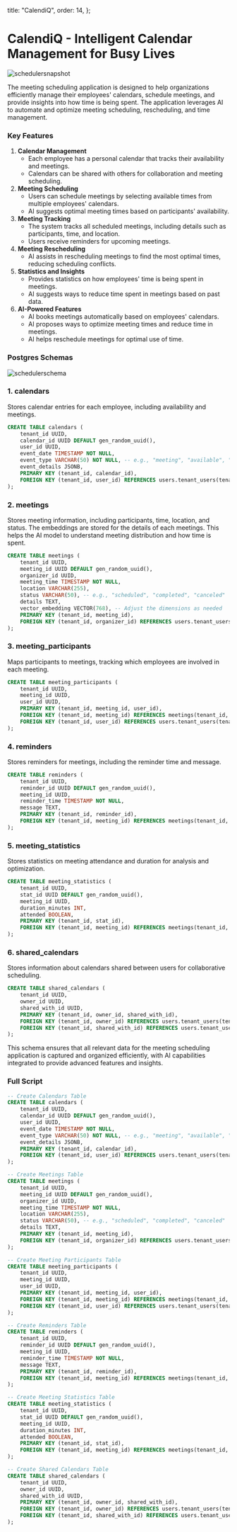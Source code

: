 
  title: "CalendiQ",
  order: 14,
};

# CalendiQ - Intelligent Calendar Management for Busy Lives

![schedulersnapshot](/docs/schedulersnapshot.png)

The meeting scheduling application is designed to help organizations efficiently manage their employees' calendars, schedule meetings, and provide insights into how time is being spent. The application leverages AI to automate and optimize meeting scheduling, rescheduling, and time management.

### Key Features

1. **Calendar Management**
    - Each employee has a personal calendar that tracks their availability and meetings.
    - Calendars can be shared with others for collaboration and meeting scheduling.
2. **Meeting Scheduling**
    - Users can schedule meetings by selecting available times from multiple employees' calendars.
    - AI suggests optimal meeting times based on participants' availability.
3. **Meeting Tracking**
    - The system tracks all scheduled meetings, including details such as participants, time, and location.
    - Users receive reminders for upcoming meetings.
4. **Meeting Rescheduling**
    - AI assists in rescheduling meetings to find the most optimal times, reducing scheduling conflicts.
5. **Statistics and Insights**
    - Provides statistics on how employees' time is being spent in meetings.
    - AI suggests ways to reduce time spent in meetings based on past data.
6. **AI-Powered Features**
    - AI books meetings automatically based on employees' calendars.
    - AI proposes ways to optimize meeting times and reduce time in meetings.
    - AI helps reschedule meetings for optimal use of time.

### Postgres Schemas

![schedulerschema](/docs/schedulerschema.png)

### 1. calendars

Stores calendar entries for each employee, including availability and meetings.

```sql
CREATE TABLE calendars (
    tenant_id UUID,
    calendar_id UUID DEFAULT gen_random_uuid(),
    user_id UUID,
    event_date TIMESTAMP NOT NULL,
    event_type VARCHAR(50) NOT NULL, -- e.g., "meeting", "available", "unavailable"
    event_details JSONB,
    PRIMARY KEY (tenant_id, calendar_id),
    FOREIGN KEY (tenant_id, user_id) REFERENCES users.tenant_users(tenant_id, user_id)
);
```

### 2. meetings

Stores meeting information, including participants, time, location, and status. The embeddings are stored for the details of each meetings. This helps the AI model to understand meeting distribution and how time is spent.

```sql
CREATE TABLE meetings (
    tenant_id UUID,
    meeting_id UUID DEFAULT gen_random_uuid(),
    organizer_id UUID,
    meeting_time TIMESTAMP NOT NULL,
    location VARCHAR(255),
    status VARCHAR(50), -- e.g., "scheduled", "completed", "canceled"
    details TEXT,
    vector_embedding VECTOR(768), -- Adjust the dimensions as needed
    PRIMARY KEY (tenant_id, meeting_id),
    FOREIGN KEY (tenant_id, organizer_id) REFERENCES users.tenant_users(tenant_id, user_id)
);
```

### 3. meeting_participants

Maps participants to meetings, tracking which employees are involved in each meeting.

```sql
CREATE TABLE meeting_participants (
    tenant_id UUID,
    meeting_id UUID,
    user_id UUID,
    PRIMARY KEY (tenant_id, meeting_id, user_id),
    FOREIGN KEY (tenant_id, meeting_id) REFERENCES meetings(tenant_id, meeting_id),
    FOREIGN KEY (tenant_id, user_id) REFERENCES users.tenant_users(tenant_id, user_id)
);
```

### 4. reminders

Stores reminders for meetings, including the reminder time and message.

```sql
CREATE TABLE reminders (
    tenant_id UUID,
    reminder_id UUID DEFAULT gen_random_uuid(),
    meeting_id UUID,
    reminder_time TIMESTAMP NOT NULL,
    message TEXT,
    PRIMARY KEY (tenant_id, reminder_id),
    FOREIGN KEY (tenant_id, meeting_id) REFERENCES meetings(tenant_id, meeting_id)
);
```

### 5. meeting_statistics

Stores statistics on meeting attendance and duration for analysis and optimization.

```sql
CREATE TABLE meeting_statistics (
    tenant_id UUID,
    stat_id UUID DEFAULT gen_random_uuid(),
    meeting_id UUID,
    duration_minutes INT,
    attended BOOLEAN,
    PRIMARY KEY (tenant_id, stat_id),
    FOREIGN KEY (tenant_id, meeting_id) REFERENCES meetings(tenant_id, meeting_id)
);
```

### 6. shared_calendars

Stores information about calendars shared between users for collaborative scheduling.

```sql
CREATE TABLE shared_calendars (
    tenant_id UUID,
    owner_id UUID,
    shared_with_id UUID,
    PRIMARY KEY (tenant_id, owner_id, shared_with_id),
    FOREIGN KEY (tenant_id, owner_id) REFERENCES users.tenant_users(tenant_id, user_id),
    FOREIGN KEY (tenant_id, shared_with_id) REFERENCES users.tenant_users(tenant_id, user_id)
);
```

This schema ensures that all relevant data for the meeting scheduling application is captured and organized efficiently, with AI capabilities integrated to provide advanced features and insights.

### Full Script

```sql
-- Create Calendars Table
CREATE TABLE calendars (
    tenant_id UUID,
    calendar_id UUID DEFAULT gen_random_uuid(),
    user_id UUID,
    event_date TIMESTAMP NOT NULL,
    event_type VARCHAR(50) NOT NULL, -- e.g., "meeting", "available", "unavailable"
    event_details JSONB,
    PRIMARY KEY (tenant_id, calendar_id),
    FOREIGN KEY (tenant_id, user_id) REFERENCES users.tenant_users(tenant_id, user_id)
);

-- Create Meetings Table
CREATE TABLE meetings (
    tenant_id UUID,
    meeting_id UUID DEFAULT gen_random_uuid(),
    organizer_id UUID,
    meeting_time TIMESTAMP NOT NULL,
    location VARCHAR(255),
    status VARCHAR(50), -- e.g., "scheduled", "completed", "canceled"
    details TEXT,
    PRIMARY KEY (tenant_id, meeting_id),
    FOREIGN KEY (tenant_id, organizer_id) REFERENCES users.tenant_users(tenant_id, user_id)
);

-- Create Meeting Participants Table
CREATE TABLE meeting_participants (
    tenant_id UUID,
    meeting_id UUID,
    user_id UUID,
    PRIMARY KEY (tenant_id, meeting_id, user_id),
    FOREIGN KEY (tenant_id, meeting_id) REFERENCES meetings(tenant_id, meeting_id),
    FOREIGN KEY (tenant_id, user_id) REFERENCES users.tenant_users(tenant_id, user_id)
);

-- Create Reminders Table
CREATE TABLE reminders (
    tenant_id UUID,
    reminder_id UUID DEFAULT gen_random_uuid(),
    meeting_id UUID,
    reminder_time TIMESTAMP NOT NULL,
    message TEXT,
    PRIMARY KEY (tenant_id, reminder_id),
    FOREIGN KEY (tenant_id, meeting_id) REFERENCES meetings(tenant_id, meeting_id)
);

-- Create Meeting Statistics Table
CREATE TABLE meeting_statistics (
    tenant_id UUID,
    stat_id UUID DEFAULT gen_random_uuid(),
    meeting_id UUID,
    duration_minutes INT,
    attended BOOLEAN,
    PRIMARY KEY (tenant_id, stat_id),
    FOREIGN KEY (tenant_id, meeting_id) REFERENCES meetings(tenant_id, meeting_id)
);

-- Create Shared Calendars Table
CREATE TABLE shared_calendars (
    tenant_id UUID,
    owner_id UUID,
    shared_with_id UUID,
    PRIMARY KEY (tenant_id, owner_id, shared_with_id),
    FOREIGN KEY (tenant_id, owner_id) REFERENCES users.tenant_users(tenant_id, user_id),
    FOREIGN KEY (tenant_id, shared_with_id) REFERENCES users.tenant_users(tenant_id, user_id)
);

```